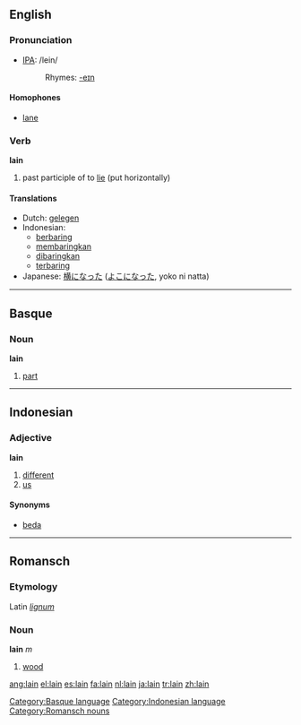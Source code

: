 ==English==

===Pronunciation===
*[[w:IPA|IPA]]: /lein/
*:Rhymes: [[Rhymes:English:-eɪn|-eɪn]]

====Homophones====
*[[lane]]

===Verb===
'''lain'''

# past participle of to [[lie]] (put horizontally)

====Translations====
*Dutch: [[gelegen]]
*Indonesian:
** [[baring|berbaring]]
** [[baring|membaringkan]]
** [[baring|dibaringkan]]
** [[baring|terbaring]]
*Japanese: [[横になった]] ([[よこになった]], yoko ni natta)

----

==Basque==

===Noun===
'''lain'''

# [[part]]

[[Category:Basque language]]

----

==Indonesian==

===Adjective===
'''lain'''

# [[different]]
# [[us]]

====Synonyms====
* [[beda]]

[[Category:Indonesian language]]

----

==Romansch==

===Etymology===
Latin ''[[lignum]]''

===Noun===
'''lain''' ''m''

# [[wood]]

[[Category:Romansch nouns]]

[[ang:lain]]
[[el:lain]]
[[es:lain]]
[[fa:lain]]
[[nl:lain]]
[[ja:lain]]
[[tr:lain]]
[[zh:lain]]